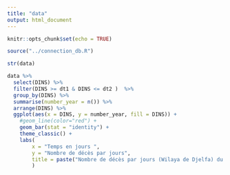 ```yaml
---
title: "data"
output: html_document
---
```


```r
knitr::opts_chunk$set(echo = TRUE)
```

```r
source("../connection_db.R")
```


```r
str(data)
```

```r
data %>%
  select(DINS) %>% 
  filter(DINS >= dt1 & DINS <= dt2 )  %>% 
  group_by(DINS) %>%   
  summarise(number_year = n()) %>% 
  arrange(DINS) %>% 
  ggplot(aes(x = DINS, y = number_year, fill = DINS)) +
    #geom_line(color="red") +
    geom_bar(stat = "identity") +
    theme_classic() +
    labs(
        x = "Temps en jours ",
        y = "Nombre de décès par jours",
        title = paste("Nombre de décès par jours (Wilaya de Djelfa) du ",dt1," au ",dt2)
        )

```

